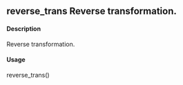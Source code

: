 ## reverse_trans Reverse transformation.
#### Description
Reverse transformation.

#### Usage
reverse_trans()
